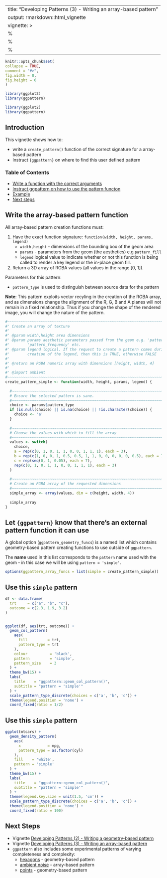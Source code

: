 
---
title: "Developing Patterns (3) - Writing an array-based  pattern"
output: rmarkdown::html_vignette
vignette: >
  %\VignetteIndexEntry{Developing Patterns (3) - Writing an array-based  pattern}
  %\VignetteEngine{knitr::rmarkdown}
  %\VignetteEncoding{UTF-8}
---
  
```r
knitr::opts_chunk$set(
collapse = TRUE,
comment = "#>",
fig.width = 8,
fig.height = 6
)

library(ggplot2)
library(ggpattern)
```

```r
library(ggplot2)
library(ggpattern)
```


Introduction
------------------------------------------------------------------------------

This vignette shows how to:

* write a `create_pattern()` function of the correct signature for a array-based pattern
* Instruct `{ggpattern}` on where to find this user defined pattern

### Table of Contents

* [Write a function with the correct arguments](#write)
* [Instruct ggpattern on how to use the pattern functon](#instruct)
* [Example](#example)
* [Next steps](#next-steps)



<a name="write"></a> Write the array-based pattern function
------------------------------------------------------------------------------


All array-based pattern creation functions must:

1. Have the exact function signature: `function(width, height, params, legend)`
    * `width,height` - dimensions of the bounding box of the geom area
    * `params` - parameters from the geom (the aesthetics) e.g `pattern_fill`
    * `legend` logical value to indicate whether or not this function is being called
      to render a key legend or the in-place geom fill.
2. Return a 3D array of RGBA values (all values in the range [0, 1]).


Parameters for this pattern:

* `pattern_type` is used to distinguish between source data for the pattern 


**Note**: This pattern exploits vector recyling in the creation of the RGBA array, 
and as dimensions change the alignment of the R, G, B and A planes will not 
remain in a fixed relationship.  Thus if you change the shape of the rendered image,
you will change the nature of the pattern.

```r
#~~~~~~~~~~~~~~~~~~~~~~~~~~~~~~~~~~~~~~~~~~~~~~~~~~~~~~~~~~~~~~~~~~~~~~~~~~~~~
#' Create an array of texture
#'
#' @param width,height area dimensions
#' @param params aesthetic parameters passed from the geom e.g. 'pattern_fill', 
#'        'pattern_frequency' etc.
#' @param legend logical. If the request to create a pattern comes during 
#'        creation of the legend, then this is TRUE, otherwise FALSE
#'
#' @return an RGBA numeric array with dimensions [height, width, 4]
#'
#' @import ambient
#~~~~~~~~~~~~~~~~~~~~~~~~~~~~~~~~~~~~~~~~~~~~~~~~~~~~~~~~~~~~~~~~~~~~~~~~~~~~~
create_pattern_simple <- function(width, height, params, legend) {
  
  #~~~~~~~~~~~~~~~~~~~~~~~~~~~~~~~~~~~~~~~~~~~~~~~~~~~~~~~~~~~~~~~~~~~~~~~~~~~
  # Ensure the selected pattern is sane.
  #~~~~~~~~~~~~~~~~~~~~~~~~~~~~~~~~~~~~~~~~~~~~~~~~~~~~~~~~~~~~~~~~~~~~~~~~~~~
  choice <- params$pattern_type
  if (is.null(choice) || is.na(choice) || !is.character(choice)) {
    choice <- 'a'
  }
  
  #~~~~~~~~~~~~~~~~~~~~~~~~~~~~~~~~~~~~~~~~~~~~~~~~~~~~~~~~~~~~~~~~~~~~~~~~~~~
  # Choose the values with which to fill the array
  #~~~~~~~~~~~~~~~~~~~~~~~~~~~~~~~~~~~~~~~~~~~~~~~~~~~~~~~~~~~~~~~~~~~~~~~~~~~
  values <- switch(
    choice,
    a = rep(c(0, 1, 0, 1, 1, 0, 0, 1, 1, 1), each = 3),
    b = rep(c(1, 0, 0, 1, 0.5, 0.5, 1, 1, 0, 0, 0, 0, 0, 0.5), each = 7),
    c = rep(seq(0, 1, 0.05), each = 7),
    rep(c(0, 1, 0, 1, 1, 0, 0, 1, 1, 1), each = 3)
  )
  
  #~~~~~~~~~~~~~~~~~~~~~~~~~~~~~~~~~~~~~~~~~~~~~~~~~~~~~~~~~~~~~~~~~~~~~~~~~~~
  # Create an RGBA array of the requested dimensions
  #~~~~~~~~~~~~~~~~~~~~~~~~~~~~~~~~~~~~~~~~~~~~~~~~~~~~~~~~~~~~~~~~~~~~~~~~~~~
  simple_array <- array(values, dim = c(height, width, 4))
  
  simple_array
}
```



<a name="instruct"></a> Let `{ggpattern}` know that there's an external pattern function it can use
------------------------------------------------------------------------------

A global option (`ggpattern_geometry_funcs`) is a named list which contains 
geometry-based pattern creating functions to use outside of `ggpattern`.

The **name** used in this list corresponds to the `pattern` name used with 
the geom - in this case we will be using `pattern = 'simple'`.


```r
options(ggpattern_array_funcs = list(simple = create_pattern_simple))
```


<a name="example"></a> Use this `simple` pattern
------------------------------------------------------------------------------


```r
df <- data.frame(
  trt     = c("a", "b", "c"), 
  outcome = c(2.3, 1.9, 3.2)
)


ggplot(df, aes(trt, outcome)) +
  geom_col_pattern(
    aes(
      fill         = trt,
      pattern_type = trt
    ),
    colour          = 'black',
    pattern         = 'simple',
    pattern_size    = 3
  ) +
  theme_bw(15) +
  labs(
    title    = "ggpattern::geom_col_pattern()",
    subtitle = "pattern = 'simple'"
  ) +
  scale_pattern_type_discrete(choices = c('a', 'b', 'c')) + 
  theme(legend.position = 'none') +
  coord_fixed(ratio = 1/2)
```


<a name="example"></a> Use this `simple` pattern
------------------------------------------------------------------------------

```r
ggplot(mtcars) +
  geom_density_pattern(
    aes(
      x            = mpg, 
      pattern_type = as.factor(cyl)
    ), 
    fill    = 'white', 
    pattern = 'simple'
  ) +
  theme_bw(15) +
  labs(
    title    = "ggpattern::geom_col_pattern()",
    subtitle = "pattern = 'simple'"
  ) +
  theme(legend.key.size = unit(1.5, 'cm')) +
  scale_pattern_type_discrete(choices = c('a', 'b', 'c')) + 
  theme(legend.position = 'none') +
  coord_fixed(ratio = 100)
```


<a name="next-steps"></a>Next Steps
------------------------------------------------------------------------------

* Vignette [Developing Patterns (2) - Writing a geometry-based  pattern](https://coolbutuseless.github.io/package/ggpattern/articles/developing-patterns-2.html)
* Vignette [Developing Patterns (3) - Writing an array-based  pattern](https://coolbutuseless.github.io/package/ggpattern/articles/developing-patterns-3.html)
* `ggpattern` also includes some experimental patterns of varying completeness and 
   complexity:
    * [hexagons](https://coolbutuseless.github.io/package/ggpattern/articles/experimental-pattern-hex-1.html) - geometry-based pattern
    * [ambient noise](https://coolbutuseless.github.io/package/ggpattern/articles/experimental-pattern-ambient.html) - array-based pattern
    * [points](https://coolbutuseless.github.io/package/ggpattern/articles/experimental-pattern-points.html) - geometry-based pattern
